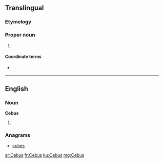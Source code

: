 ==Translingual==
{{wikipedia}}
{{wikispecies}}

===Etymology===
{{rfe|lang=mul}}

===Proper noun===

{{head|mul|proper noun|head=''Cebus''}}

# {{taxon|genus|subfamily|Cebinae|[[gracile]] [[capuchin]] monkeys}}

====Coordinate terms====
* {{sense|genus}} {{taxlink|Sapajus|genus}}

----

==English==

===Noun===
'''Cebus'''

# {{plural of|Cebu}}

===Anagrams===
* [[cubes#English|cubes]]

[[ar:Cebus]]
[[fr:Cebus]]
[[ku:Cebus]]
[[mg:Cebus]]